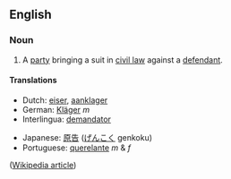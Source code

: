 ==English==
===Noun===
#A [[party]] bringing a suit in [[civil law]] against a [[defendant]].

====Translations====
{{top}}
*Dutch: [[eiser]], [[aanklager]]
*German: [[Kläger]] ''m''
*Interlingua: [[demandator]]
{{mid}}
*Japanese: [[原告]] ([[げんこく]] genkoku)
*Portuguese: [[querelante]] ''m'' & ''f''
{{bottom}}

([[w:plaintiff|Wikipedia article]])